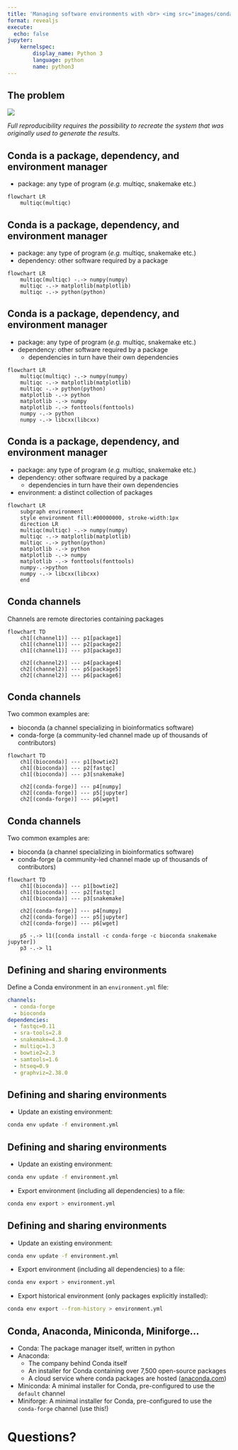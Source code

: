 ```yaml
---
title: 'Managing software environments with <br> <img src="images/conda-logo.png" style="width:50%;padding: 25px 25px 25px 25px;">'
format: revealjs
execute:
  echo: false
jupyter:
    kernelspec:
        display_name: Python 3
        language: python
        name: python3
---
```


## The problem

![](images/dying-script.jpg)

::: {.fragment .justify-center}
_Full reproducibility requires the possibility to recreate the system that was
originally used to generate the results._
:::

## Conda is a package, dependency, and environment manager {auto-animate="true"}

- [package]{.green}: any type of program (_e.g._ multiqc, snakemake etc.)

::: {data-id="flowchart1"}
```mermaid
flowchart LR
    multiqc(multiqc)
```
:::

## Conda is a package, dependency, and environment manager {auto-animate="true"}

- [package]{.green}: any type of program (_e.g._ multiqc, snakemake etc.)
- [dependency]{.green}: other software required by a package

::: {data-id="flowchart1"}
```mermaid
flowchart LR
    multiqc(multiqc) -.-> numpy(numpy)
    multiqc -.-> matplotlib(matplotlib)
    multiqc -.-> python(python)
```
:::

## Conda is a package, dependency, and environment manager {auto-animate="true"}

- [package]{.green}: any type of program (_e.g._ multiqc, snakemake etc.)
- [dependency]{.green}: other software required by a package
  - dependencies in turn have their own dependencies

::: {data-id="flowchart1"}
```mermaid
flowchart LR
    multiqc(multiqc) -.-> numpy(numpy)
    multiqc -.-> matplotlib(matplotlib)
    multiqc -.-> python(python)
    matplotlib -.-> python
    matplotlib -.-> numpy
    matplotlib -.-> fonttools(fonttools)
    numpy -.-> python
    numpy -.-> libcxx(libcxx)
```
:::

## Conda is a package, dependency, and environment manager {auto-animate="true"}

- [package]{.green}: any type of program (_e.g._ multiqc, snakemake etc.)
- [dependency]{.green}: other software required by a package
  - dependencies in turn have their own dependencies
- [environment]{.green}: a distinct collection of packages

::: {data-id="flowchart1"}
```mermaid
flowchart LR
    subgraph environment
    style environment fill:#00000000, stroke-width:1px
    direction LR
    multiqc(multiqc) -.-> numpy(numpy)
    multiqc -.-> matplotlib(matplotlib)
    multiqc -.-> python(python)
    matplotlib -.-> python
    matplotlib -.-> numpy
    matplotlib -.-> fonttools(fonttools)
    numpy-.->python
    numpy -.-> libcxx(libcxx)
    end
```
:::

## Conda channels {auto-animate=true}

[Channels]{.green} are remote directories containing packages

::: {data-id="m1"}
```mermaid
flowchart TD
    ch1[(channel1)] --- p1[package1]
    ch1[(channel1)] --- p2[package2]
    ch1[(channel1)] --- p3[package3]

    ch2[(channel2)] --- p4[package4]
    ch2[(channel2)] --- p5[package5]
    ch2[(channel2)] --- p6[package6]
```
:::

## Conda channels {auto-animate=true}

Two common examples are:

- [bioconda]{.green} (a channel specializing in bioinformatics software)
- [conda-forge]{.green} (a community-led channel made up of thousands of contributors)

::: {data-id="m1"}
```mermaid
flowchart TD
    ch1[(bioconda)] --- p1[bowtie2]
    ch1[(bioconda)] --- p2[fastqc]
    ch1[(bioconda)] --- p3[snakemake]

    ch2[(conda-forge)] --- p4[numpy]
    ch2[(conda-forge)] --- p5[jupyter]
    ch2[(conda-forge)] --- p6[wget]
```
:::

## Conda channels {auto-animate=true}

Two common examples are:

- [bioconda]{.green} (a channel specializing in bioinformatics software)
- [conda-forge]{.green} (a community-led channel made up of thousands of contributors)

::: {data-id="m1"}
```mermaid
flowchart TD
    ch1[(bioconda)] --- p1[bowtie2]
    ch1[(bioconda)] --- p2[fastqc]
    ch1[(bioconda)] --- p3[snakemake]

    ch2[(conda-forge)] --- p4[numpy]
    ch2[(conda-forge)] --- p5[jupyter]
    ch2[(conda-forge)] --- p6[wget]

    p5 -.-> l1([conda install -c conda-forge -c bioconda snakemake jupyter])
    p3 -.-> l1
```
:::

## Defining and sharing environments

Define a Conda environment in an `environment.yml` file:

``` .yaml
channels:
  - conda-forge
  - bioconda
dependencies:
  - fastqc=0.11
  - sra-tools=2.8
  - snakemake=4.3.0
  - multiqc=1.3
  - bowtie2=2.3
  - samtools=1.6
  - htseq=0.9
  - graphviz=2.38.0
```

## Defining and sharing environments {auto-animate="true"}

- Update an existing environment:

```bash
conda env update -f environment.yml
```

## Defining and sharing environments {auto-animate="true"}

- Update an existing environment:

```bash
conda env update -f environment.yml
```

- Export environment (including all dependencies) to a file:

```bash
conda env export > environment.yml
```

## Defining and sharing environments {auto-animate="true"}

- Update an existing environment:

```bash
conda env update -f environment.yml
```

- Export environment (including all dependencies) to a file:

```bash
conda env export > environment.yml
```

- Export historical environment (only packages explicitly installed):

```bash
conda env export --from-history > environment.yml
```

## Conda, Anaconda, Miniconda, Miniforge...

::: {.incremental}
- [Conda]{.green}: The package manager itself, written in python
- [Anaconda]{.green}:
  - The company behind Conda itself
  - An installer for Conda containing over 7,500 open-source packages
  - A cloud service where conda packages are hosted ([anaconda.com](https://anaconda.com))
- [Miniconda]{.green}: A minimal installer for Conda, pre-configured to use the
  `default` channel
- [Miniforge]{.green}: A minimal installer for Conda, pre-configured to use the
  `conda-forge` channel (use this!)
:::

# Questions?
